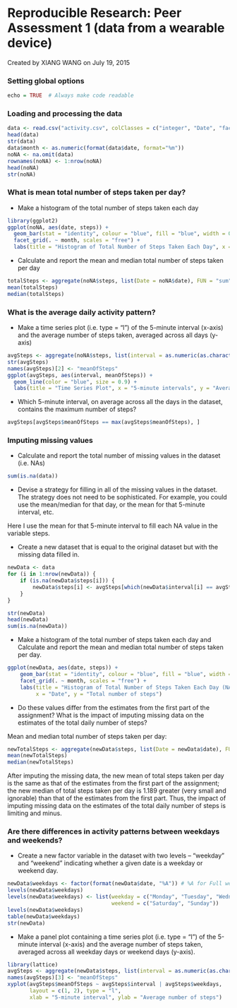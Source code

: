 Reproducible Research: Peer Assessment 1 (data from a wearable device)
==========================================
Created by XIANG WANG on July 19, 2015

### Setting global options
```r
echo = TRUE  # Always make code readable
```

### Loading and processing the data
```r
data <- read.csv("activity.csv", colClasses = c("integer", "Date", "factor"))
head(data)
str(data)
data$month <- as.numeric(format(data$date, format="%m"))
noNA <- na.omit(data)
rownames(noNA) <- 1:nrow(noNA)
head(noNA)
str(noNA)
```

### What is mean total number of steps taken per day?
* Make a histogram of the total number of steps taken each day
```r
library(ggplot2)
ggplot(noNA, aes(date, steps)) + 
  geom_bar(stat = "identity", colour = "blue", fill = "blue", width = 0.9) + 
  facet_grid(. ~ month, scales = "free") + 
  labs(title = "Histogram of Total Number of Steps Taken Each Day", x = "Date", y = "Total number of steps")
```

* Calculate and report the mean and median total number of steps taken per day

```r
totalSteps <- aggregate(noNA$steps, list(Date = noNA$date), FUN = "sum")$x
mean(totalSteps)
median(totalSteps)
```

### What is the average daily activity pattern?
* Make a time series plot (i.e. type = "l") of the 5-minute interval (x-axis) and the average number of steps taken, averaged across all days (y-axis)

```r
avgSteps <- aggregate(noNA$steps, list(interval = as.numeric(as.character(noNA$interval))), FUN = "mean")
str(avgSteps)
names(avgSteps)[2] <- "meanOfSteps"
ggplot(avgSteps, aes(interval, meanOfSteps)) + 
  geom_line(color = "blue", size = 0.9) + 
  labs(title = "Time Series Plot", x = "5-minute intervals", y = "Average Number of Steps")
```

* Which 5-minute interval, on average across all the days in the dataset, contains the maximum number of steps?
```r
avgSteps[avgSteps$meanOfSteps == max(avgSteps$meanOfSteps), ]
```

### Imputing missing values
* Calculate and report the total number of missing values in the dataset (i.e. NAs)

```r
sum(is.na(data))
```

* Devise a strategy for filling in all of the missing values in the dataset. The strategy does not need to be sophisticated. For example, you could use the mean/median for that day, or the mean for that 5-minute interval, etc.

Here I use the mean for that 5-minute interval to fill each NA value in the variable steps.

* Create a new dataset that is equal to the original dataset but with the missing data filled in.

```r
newData <- data 
for (i in 1:nrow(newData)) {
    if (is.na(newData$steps[i])) {
        newData$steps[i] <- avgSteps[which(newData$interval[i] == avgSteps$interval), ]$meanOfSteps
    }
}

str(newData)
head(newData)
sum(is.na(newData))
```

* Make a histogram of the total number of steps taken each day and Calculate and report the mean and median total number of steps taken per day. 

```r
ggplot(newData, aes(date, steps)) + 
    geom_bar(stat = "identity", colour = "blue", fill = "blue", width = 0.9) + 
    facet_grid(. ~ month, scales = "free") + 
    labs(title = "Histogram of Total Number of Steps Taken Each Day (NAs replaced by mean)", 
         x = "Date", y = "Total number of steps")
```

* Do these values differ from the estimates from the first part of the assignment? What is the impact of imputing missing data on the estimates of the total daily number of steps?

Mean and median total number of steps taken per day:
```r
newTotalSteps <- aggregate(newData$steps, list(Date = newData$date), FUN = "sum")$x
mean(newTotalSteps)
median(newTotalSteps)
```

After imputing the missing data, the new mean of total steps taken per day is the same as that of the estimates from the first part of the assignment; the new median of total steps taken per day is 1.189 greater (very small and ignorable) than that of the estimates from the first part. Thus, the impact of imputing missing data on the estimates of the total daily number of steps is limiting and minus. 

### Are there differences in activity patterns between weekdays and weekends?

* Create a new factor variable in the dataset with two levels -- "weekday" and "weekend" indicating whether a given date is a weekday or weekend day.

```r
newData$weekdays <- factor(format(newData$date, "%A")) # %A for Full weekday
levels(newData$weekdays)
levels(newData$weekdays) <- list(weekday = c("Monday", "Tuesday", "Wednesday", "Thursday", "Friday"), 
                                 weekend = c("Saturday", "Sunday"))
levels(newData$weekdays)
table(newData$weekdays)
str(newData)
```

* Make a panel plot containing a time series plot (i.e. type = "l") of the 5-minute interval (x-axis) and the average number of steps taken, averaged across all weekday days or weekend days (y-axis).

```r
library(lattice)
avgSteps <- aggregate(newData$steps, list(interval = as.numeric(as.character(newData$interval)), weekdays = newData$weekdays), FUN = "mean")
names(avgSteps)[3] <- "meanOfSteps"
xyplot(avgSteps$meanOfSteps ~ avgSteps$interval | avgSteps$weekdays, 
       layout = c(1, 2), type = "l", 
       xlab = "5-minute interval", ylab = "Average number of steps")
```
